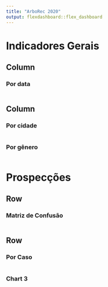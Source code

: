 ```yaml
---
title: "ArboRec 2020"
output: flexdashboard::flex_dashboard
---
```


Indicadores Gerais {data-orientation=rows}
=====================================  
    
Column {data-width=600}
-------------------------------------
    
### Por data
    
```r
```
   
Column {data-width=400}
-------------------------------------
   
### Por cidade

```r
```   
 
### Por gênero
    
```r
```

Prospecções {data-orientation=rows}
=====================================     
   
Row {data-height=600}
-------------------------------------

### Matriz de Confusão

```r
```

Row {data-height=400}
-------------------------------------
   
### Por Caso

```r
```   
    
### Chart 3

```r
```